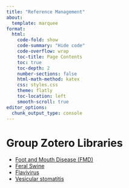 ```yaml
---
title: "Reference Management"
about:
  template: marquee
format:
  html:
    code-fold: show
    code-summary: "Hide code"
    code-overflow: wrap
    toc-title: Page Contents
    toc: true
    toc-depth: 2
    number-sections: false
    html-math-method: katex
    css: styles.css
    theme: flatly
    toc-location: left
    smooth-scroll: true
editor_options: 
  chunk_output_type: console
---
```


# **Group Zotero Libraries**  
-   [Foot and Mouth Disease (FMD)](https://www.zotero.org/groups/5578636/geoepi_fmd)    
-   [Feral Swine](https://www.zotero.org/groups/5578642/geoepi_feral_swine) 
-   [Flavivirus](https://www.zotero.org/groups/5160301/geoepi_flavivirus)  
-   [Vesicular stomatitis](https://www.zotero.org/groups/5578615/geoepi_vesicular_stomatitis_virus)  
   
   
  


